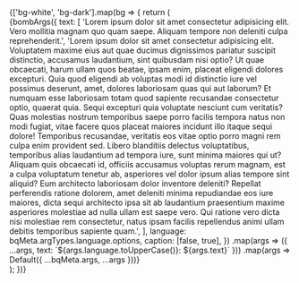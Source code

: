 
<Meta title="Hidden/Blockquote snapshot test" />

<div style={{ display: 'flex', flexWrap: 'wrap', gap: '1rem', alignItems: 'start' }}>
  {['bg-white', 'bg-dark'].map(bg => {
    return (
      <div
        class={bg}
        style={{
          padding: '1rem',
          display: 'flex',
          gap: '1rem',
          flexWrap: 'wrap',
          alignItems: 'start',
        }}
      >
        {bombArgs({
          text: [
            'Lorem ipsum dolor sit amet consectetur adipisicing elit. Vero mollitia magnam quo quam saepe. Aliquam tempore non deleniti culpa reprehenderit.',
            'Lorem ipsum dolor sit amet consectetur adipisicing elit. Voluptatem maxime eius aut quae ducimus dignissimos pariatur suscipit distinctio, accusamus laudantium, sint quibusdam nisi optio? Ut quae obcaecati, harum ullam quos beatae, ipsam enim, placeat eligendi dolores excepturi. Quia quod eligendi ab voluptas modi id distinctio iure vel possimus deserunt, amet, dolores laboriosam quas qui aut laborum? Et numquam esse laboriosam totam quod sapiente recusandae consectetur optio, quaerat quia. Sequi excepturi quia voluptate nesciunt cum veritatis? Quas molestias nostrum temporibus saepe porro facilis tempora natus non modi fugiat, vitae facere quos placeat maiores incidunt illo itaque sequi dolore! Temporibus recusandae, veritatis eos vitae optio porro magni rem culpa enim provident sed. Libero blanditiis delectus voluptatibus, temporibus alias laudantium ad tempora iure, sunt minima maiores qui ut? Aliquam quis obcaecati id, officiis accusamus voluptas rerum magnam, est a culpa voluptatum tenetur ab, asperiores vel dolor ipsum alias tempore sint aliquid? Eum architecto laboriosam dolor inventore deleniti? Repellat perferendis ratione dolorem, amet deleniti minima repudiandae eos iure maiores, dicta sequi architecto ipsa sit ab laudantium praesentium maxime asperiores molestiae ad nulla ullam est saepe vero. Qui ratione vero dicta nisi molestiae rem consectetur, natus ipsam facilis repellendus animi ullam debitis temporibus sapiente quam.',
          ],
          language: bqMeta.argTypes.language.options,
          caption: [false, true],
        })
          .map(args => ({ ...args, text: `${args.language.toUpperCase()}: ${args.text}` }))
          .map(args => Default({ ...bqMeta.args, ...args }))}
      </div>
    );
  })}
</div>
